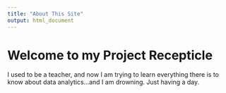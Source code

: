 ---
title: "About This Site"
output: html_document
---

# Welcome to my Project Recepticle

I used to be a teacher, and now I am trying to learn everything there is to know about data analytics...and I am drowning. Just having a day.